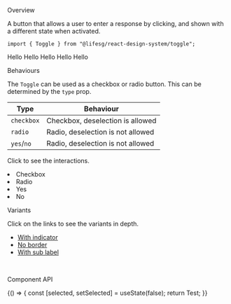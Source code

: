 
<Meta title="Data Input/Toggle" component={Toggle} />

<Title>Toggle</Title>

<Secondary>Overview</Secondary>

A button that allows a user to enter a response by clicking, and shown with a different state when activated.

```tsx
import { Toggle } from "@lifesg/react-design-system/toggle";
```

<Canvas>
    <Story name="Toggle">
        <Wrapper>
            <Headings />
            <div>
                <Toggle>Hello</Toggle>
                <Toggle checked>Hello</Toggle>
                <Toggle disabled>Hello</Toggle>
                <Toggle disabled checked>
                    Hello
                </Toggle>
                <Toggle error>Hello</Toggle>
            </div>
        </Wrapper>
    </Story>
</Canvas>

<Heading3>Behaviours</Heading3>

The `Toggle` can be used as a checkbox or radio button. This can be determined by the `type` prop.

| Type       | Behaviour                         |
| ---------- | --------------------------------- |
| `checkbox` | Checkbox, deselection is allowed  |
| `radio`    | Radio, deselection is not allowed |
| `yes`/`no` | Radio, deselection is not allowed |

Click to see the interactions.

<Canvas>
    <Story name="Behaviours">
        <SimpleContainer>
            <li>
                <Toggle>Checkbox</Toggle>
            </li>
            <li>
                <Toggle type="radio">Radio</Toggle>
            </li>
            <li>
                <Toggle type="yes" indicator>
                    Yes
                </Toggle>
            </li>
            <li>
                <Toggle type="no" indicator>
                    No
                </Toggle>
            </li>
        </SimpleContainer>
    </Story>
</Canvas>

<Heading3>Variants</Heading3>

Click on the links to see the variants in depth.

-   [With indicator](?path=/docs/data-input-toggle-with-indicator--checkbox-type)
-   [No border](?path=/docs/data-input-toggle-no-border--default-story)
-   [With sub label](?path=/docs/data-input-toggle-with-sub-label--checkbox-type)

<br />

<Secondary>Component API</Secondary>

<PropsTable />

<Story name="Test">
    {() => {
        const [selected, setSelected] = useState(false);
        return <Toggle checked={selected}>Test</Toggle>;
    }}
</Story>
